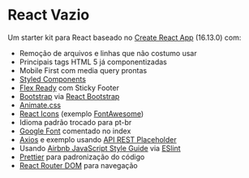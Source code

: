 React Vazio
===========

Um starter kit para React baseado no [Create React App](https://github.com/facebook/create-react-app) (16.13.0) com:

* Remoção de arquivos e linhas que não costumo usar
* Principais tags HTML 5 já componentizadas
* Mobile First com media query prontas
* [Styled Components](https://github.com/styled-components/styled-components)
* [Flex Ready](https://yoksel.github.io/flex-cheatsheet/#justify-content) com Sticky Footer
* [Bootstrap](https://getbootstrap.com/) via [React Bootstrap](https://react-bootstrap.github.io/)
* [Animate.css](https://daneden.github.io/animate.css/)
* [React Icons](https://github.com/react-icons/react-icons) (exemplo [FontAwesome](https://fontawesome.com/))
* Idioma padrão trocado para pt-br
* [Google Font](https://fonts.google.com/) comentado no index
* [Axios](https://github.com/axios/axios) e exemplo usando [API REST Placeholder](https://jsonplaceholder.typicode.com)
* Usando [Airbnb JavaScript Style Guide](https://github.com/airbnb/javascript) via [ESlint](https://github.com/eslint)
* [Prettier](https://github.com/prettier/prettier) para padronização do código
* [React Router DOM](https://github.com/ReactTraining/react-router/tree/master/packages/react-router-dom) para navegação

